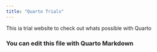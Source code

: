 ```yaml
---
title: "Quarto Trials"
---
```



This ia trial website to check out whats possible with Quarto

### You can edit this file with Quarto Markdown



